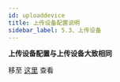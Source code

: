 ```yaml
---
id: uploaddevice
title: 上传设备配置说明
sidebar_label: 5.3、上传设备
---
```


 **上传设备配置与上传设备大致相同**

移至 [这里](http://localhost:3000/thingsgateway/docs/05%E3%80%81%E7%BD%91%E5%85%B3%E9%85%8D%E7%BD%AE/collectdevice) 查看
  

